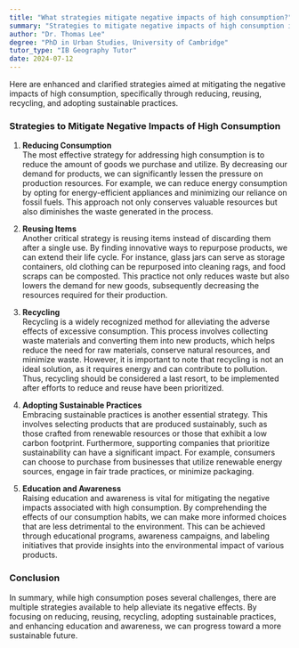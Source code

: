 ```yaml
---
title: "What strategies mitigate negative impacts of high consumption?"
summary: "Strategies to mitigate negative impacts of high consumption include reducing, reusing, recycling, and adopting sustainable practices."
author: "Dr. Thomas Lee"
degree: "PhD in Urban Studies, University of Cambridge"
tutor_type: "IB Geography Tutor"
date: 2024-07-12
---
```


Here are enhanced and clarified strategies aimed at mitigating the negative impacts of high consumption, specifically through reducing, reusing, recycling, and adopting sustainable practices.

### Strategies to Mitigate Negative Impacts of High Consumption

1. **Reducing Consumption**  
   The most effective strategy for addressing high consumption is to reduce the amount of goods we purchase and utilize. By decreasing our demand for products, we can significantly lessen the pressure on production resources. For example, we can reduce energy consumption by opting for energy-efficient appliances and minimizing our reliance on fossil fuels. This approach not only conserves valuable resources but also diminishes the waste generated in the process.

2. **Reusing Items**  
   Another critical strategy is reusing items instead of discarding them after a single use. By finding innovative ways to repurpose products, we can extend their life cycle. For instance, glass jars can serve as storage containers, old clothing can be repurposed into cleaning rags, and food scraps can be composted. This practice not only reduces waste but also lowers the demand for new goods, subsequently decreasing the resources required for their production.

3. **Recycling**  
   Recycling is a widely recognized method for alleviating the adverse effects of excessive consumption. This process involves collecting waste materials and converting them into new products, which helps reduce the need for raw materials, conserve natural resources, and minimize waste. However, it is important to note that recycling is not an ideal solution, as it requires energy and can contribute to pollution. Thus, recycling should be considered a last resort, to be implemented after efforts to reduce and reuse have been prioritized.

4. **Adopting Sustainable Practices**  
   Embracing sustainable practices is another essential strategy. This involves selecting products that are produced sustainably, such as those crafted from renewable resources or those that exhibit a low carbon footprint. Furthermore, supporting companies that prioritize sustainability can have a significant impact. For example, consumers can choose to purchase from businesses that utilize renewable energy sources, engage in fair trade practices, or minimize packaging.

5. **Education and Awareness**  
   Raising education and awareness is vital for mitigating the negative impacts associated with high consumption. By comprehending the effects of our consumption habits, we can make more informed choices that are less detrimental to the environment. This can be achieved through educational programs, awareness campaigns, and labeling initiatives that provide insights into the environmental impact of various products.

### Conclusion  
In summary, while high consumption poses several challenges, there are multiple strategies available to help alleviate its negative effects. By focusing on reducing, reusing, recycling, adopting sustainable practices, and enhancing education and awareness, we can progress toward a more sustainable future.
    